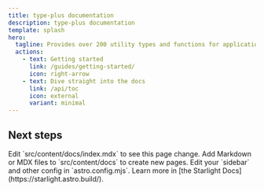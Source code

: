 ```yaml
---
title: type-plus documentation
description: type-plus documentation
template: splash
hero:
  tagline: Provides over 200 utility types and functions for applications, library, and type-level programming.
  actions:
    - text: Getting started
      link: /guides/getting-started/
      icon: right-arrow
    - text: Dive straight into the docs
      link: /api/toc
      icon: external
      variant: minimal
---
```



## Next steps

<CardGrid stagger>
	<Card title="Update content" icon="pencil">
		Edit `src/content/docs/index.mdx` to see this page change.
	</Card>
	<Card title="Add new content" icon="add-document">
		Add Markdown or MDX files to `src/content/docs` to create new pages.
	</Card>
	<Card title="Configure your site" icon="setting">
		Edit your `sidebar` and other config in `astro.config.mjs`.
	</Card>
	<Card title="Read the docs" icon="open-book">
		Learn more in [the Starlight Docs](https://starlight.astro.build/).
	</Card>
</CardGrid>
